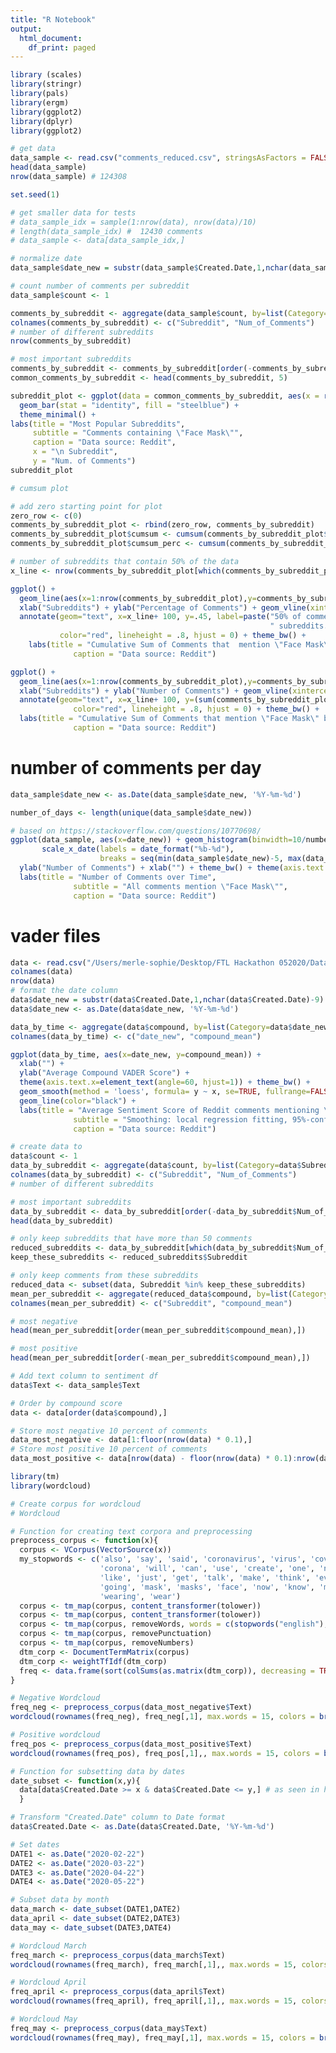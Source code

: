 ```yaml
---
title: "R Notebook"
output:
  html_document:
    df_print: paged
---
```


```r
library (scales)
library(stringr)
library(pals)
library(ergm)
library(ggplot2)
library(dplyr)
library(ggplot2)
```

```r
# get data
data_sample <- read.csv("comments_reduced.csv", stringsAsFactors = FALSE)
head(data_sample)
nrow(data_sample) # 124308
```


```r
set.seed(1)

# get smaller data for tests
# data_sample_idx = sample(1:nrow(data), nrow(data)/10)
# length(data_sample_idx) #  12430 comments
# data_sample <- data[data_sample_idx,]

# normalize date
data_sample$date_new = substr(data_sample$Created.Date,1,nchar(data_sample$Created.Date)-9)

# count number of comments per subreddit
data_sample$count <- 1

comments_by_subreddit <- aggregate(data_sample$count, by=list(Category=data_sample$Subreddit), FUN=sum)
colnames(comments_by_subreddit) <- c("Subreddit", "Num_of_Comments")
# number of different subreddits
nrow(comments_by_subreddit)

# most important subreddits
comments_by_subreddit <- comments_by_subreddit[order(-comments_by_subreddit$Num_of_Comments),]
common_comments_by_subreddit <- head(comments_by_subreddit, 5)
```

```r
subreddit_plot <- ggplot(data = common_comments_by_subreddit, aes(x = reorder(Subreddit, -Num_of_Comments, sum), y = Num_of_Comments)) +
  geom_bar(stat = "identity", fill = "steelblue") +
  theme_minimal() +
labs(title = "Most Popular Subreddits",
     subtitle = "Comments containing \"Face Mask\"",
     caption = "Data source: Reddit",
     x = "\n Subreddit",
     y = "Num. of Comments")
subreddit_plot
```


```r
# cumsum plot

# add zero starting point for plot
zero_row <- c(0)
comments_by_subreddit_plot <- rbind(zero_row, comments_by_subreddit)
comments_by_subreddit_plot$cumsum <- cumsum(comments_by_subreddit_plot$Num_of_Comments)
comments_by_subreddit_plot$cumsum_perc <- cumsum(comments_by_subreddit_plot$Num_of_Comments)/sum(comments_by_subreddit_plot$Num_of_Comments)

# number of subreddits that contain 50% of the data
x_line <- nrow(comments_by_subreddit_plot[which(comments_by_subreddit_plot$cumsum_perc <= .5),])

ggplot() + 
  geom_line(aes(x=1:nrow(comments_by_subreddit_plot),y=comments_by_subreddit_plot$cumsum_perc)) +  
  xlab("Subreddits") + ylab("Percentage of Comments") + geom_vline(xintercept = x_line, color = "red", size=0.5) +
  annotate(geom="text", x=x_line+ 100, y=.45, label=paste("50% of comments\nwere made in only \n",  as.character(x_line), 
                                                          " subreddits.", sep=""),
           color="red", lineheight = .8, hjust = 0) + theme_bw() +
    labs(title = "Cumulative Sum of Comments that  mention \"Face Mask\" by Subreddit",
              caption = "Data source: Reddit")

ggplot() + 
  geom_line(aes(x=1:nrow(comments_by_subreddit_plot),y=comments_by_subreddit_plot$cumsum)) +  
  xlab("Subreddits") + ylab("Number of Comments") + geom_vline(xintercept = x_line, color = "red", size=0.5) +
  annotate(geom="text", x=x_line+ 100, y=(sum(comments_by_subreddit_plot$Num_of_Comments)/2)*0.9, label=paste("50% of comments\nwere made in only \n",  as.character(x_line), " subreddits.", sep=""),
              color="red", lineheight = .8, hjust = 0) + theme_bw() +
  labs(title = "Cumulative Sum of Comments that mention \"Face Mask\" by Subreddit",
              caption = "Data source: Reddit")

```

# number of comments per day

```r
data_sample$date_new <- as.Date(data_sample$date_new, '%Y-%m-%d')

number_of_days <- length(unique(data_sample$date_new))

# based on https://stackoverflow.com/questions/10770698/
ggplot(data_sample, aes(x=date_new)) + geom_histogram(binwidth=10/number_of_days, colour="black") +
       scale_x_date(labels = date_format("%b-%d"),
                    breaks = seq(min(data_sample$date_new)-5, max(data_sample$date_new)+5, 5))+ 
  ylab("Number of Comments") + xlab("") + theme_bw() + theme(axis.text.x = element_text(angle = 90)) + 
  labs(title = "Number of Comments over Time",
              subtitle = "All comments mention \"Face Mask\"",
              caption = "Data source: Reddit")
```

# vader files

```r
data <- read.csv("/Users/merle-sophie/Desktop/FTL Hackathon 052020/Data/Comments_Vader_Reduced 2.csv", stringsAsFactors = FALSE)
colnames(data)
nrow(data)
# format the date column
data$date_new = substr(data$Created.Date,1,nchar(data$Created.Date)-9)
data$date_new <- as.Date(data$date_new, '%Y-%m-%d')
```

```r
data_by_time <- aggregate(data$compound, by=list(Category=data$date_new), FUN=mean)
colnames(data_by_time) <- c("date_new", "compound_mean")

ggplot(data_by_time, aes(x=date_new, y=compound_mean)) +
  xlab("") +
  ylab("Average Compound VADER Score") +
  theme(axis.text.x=element_text(angle=60, hjust=1)) + theme_bw() + 
  geom_smooth(method = 'loess', formula= y ~ x, se=TRUE, fullrange=FALSE, level=0.95, colour="white", alpha=.4, size=.5) +
  geom_line(color="black") + 
  labs(title = "Average Sentiment Score of Reddit comments mentioning \"Face Masks\"",
              subtitle = "Smoothing: local regression fitting, 95%-confidence interval",
              caption = "Data source: Reddit")
```


```r
# create data to 
data$count <- 1
data_by_subreddit <- aggregate(data$count, by=list(Category=data$Subreddit), FUN=sum)
colnames(data_by_subreddit) <- c("Subreddit", "Num_of_Comments")
# number of different subreddits

# most important subreddits
data_by_subreddit <- data_by_subreddit[order(-data_by_subreddit$Num_of_Comments),]
head(data_by_subreddit)

# only keep subreddits that have more than 50 comments
reduced_subreddits <- data_by_subreddit[which(data_by_subreddit$Num_of_Comments >= 50),]
keep_these_subreddits <- reduced_subreddits$Subreddit

# only keep comments from these subreddits
reduced_data <- subset(data, Subreddit %in% keep_these_subreddits)
mean_per_subreddit <- aggregate(reduced_data$compound, by=list(Category=reduced_data$Subreddit), FUN=mean)
colnames(mean_per_subreddit) <- c("Subreddit", "compound_mean")

# most negative
head(mean_per_subreddit[order(mean_per_subreddit$compound_mean),])

# most positive
head(mean_per_subreddit[order(-mean_per_subreddit$compound_mean),])
```


```r
# Add text column to sentiment df
data$Text <- data_sample$Text

# Order by compound score
data <- data[order(data$compound),]

# Store most negative 10 percent of comments
data_most_negative <- data[1:floor(nrow(data) * 0.1),]
# Store most positive 10 percent of comments
data_most_positive <- data[nrow(data) - floor(nrow(data) * 0.1):nrow(data),]
```


```r
library(tm)
library(wordcloud)

# Create corpus for wordcloud
# Wordcloud

# Function for creating text corpora and preprocessing
preprocess_corpus <- function(x){
  corpus <- VCorpus(VectorSource(x))
  my_stopwords <- c('also', 'say', 'said', 'coronavirus', 'virus', 'covid', 'people',
                    'corona', 'will', 'can', 'use', 'create', 'one', 'new', 
                    'like', 'just', 'get', 'talk', 'make', 'think', 'even', 
                    'going', 'mask', 'masks', 'face', 'now', 'know', 'may',
                    'wearing', 'wear')
  corpus <- tm_map(corpus, content_transformer(tolower))
  corpus <- tm_map(corpus, content_transformer(tolower))
  corpus <- tm_map(corpus, removeWords, words = c(stopwords("english"), my_stopwords))
  corpus <- tm_map(corpus, removePunctuation)
  corpus <- tm_map(corpus, removeNumbers)
  dtm_corp <- DocumentTermMatrix(corpus)
  dtm_corp <- weightTfIdf(dtm_corp)
  freq <- data.frame(sort(colSums(as.matrix(dtm_corp)), decreasing = TRUE))
}

```


```r
# Negative Wordcloud
freq_neg <- preprocess_corpus(data_most_negative$Text)
wordcloud(rownames(freq_neg), freq_neg[,1], max.words = 15, colors = brewer.pal(9, "Paired"), rot.per = 0)
```


```r
# Positive wordcloud
freq_pos <- preprocess_corpus(data_most_positive$Text)
wordcloud(rownames(freq_pos), freq_pos[,1],, max.words = 15, colors = brewer.pal(4, "Paired"), rot.per = 0)
```


```r
# Function for subsetting data by dates
date_subset <- function(x,y){
  data[data$Created.Date >= x & data$Created.Date <= y,] # as seen in https://stackoverflow.com/a/23624174
  } 

# Transform "Created.Date" column to Date format
data$Created.Date <- as.Date(data$Created.Date, '%Y-%m-%d')

# Set dates
DATE1 <- as.Date("2020-02-22")
DATE2 <- as.Date("2020-03-22")
DATE3 <- as.Date("2020-04-22")
DATE4 <- as.Date("2020-05-22")

# Subset data by month
data_march <- date_subset(DATE1,DATE2)
data_april <- date_subset(DATE2,DATE3)
data_may <- date_subset(DATE3,DATE4)
```

```r
# Wordcloud March
freq_march <- preprocess_corpus(data_march$Text)
wordcloud(rownames(freq_march), freq_march[,1],, max.words = 15, colors = brewer.pal(11, "BrBG"), , rot.per = 0)
```

```r
# Wordcloud April
freq_april <- preprocess_corpus(data_april$Text)
wordcloud(rownames(freq_april), freq_april[,1],, max.words = 15, colors = brewer.pal(7, "Accent"), , rot.per = 0)
```

```r
# Wordcloud May
freq_may <- preprocess_corpus(data_may$Text)
wordcloud(rownames(freq_may), freq_may[,1], max.words = 15, colors = brewer.pal(11, "PuOr"))
```

